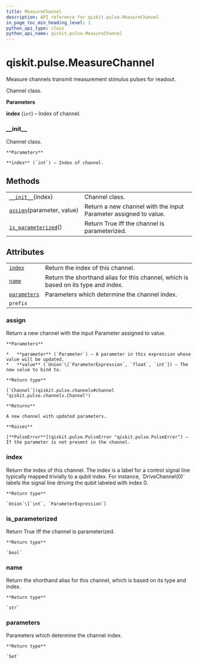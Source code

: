 ```yaml
---
title: MeasureChannel
description: API reference for qiskit.pulse.MeasureChannel
in_page_toc_min_heading_level: 1
python_api_type: class
python_api_name: qiskit.pulse.MeasureChannel
---
```


# qiskit.pulse.MeasureChannel

<Class id="qiskit.pulse.MeasureChannel" isDedicatedPage={true} github="https://github.com/qiskit/qiskit/tree/stable/0.17/qiskit/pulse/channels.py" signature="MeasureChannel(index)">
  Measure channels transmit measurement stimulus pulses for readout.

  Channel class.

  **Parameters**

  **index** (`int`) – Index of channel.

  ### \_\_init\_\_

  <Function id="qiskit.pulse.MeasureChannel.__init__" name="__init__" signature="__init__(index)">
    Channel class.

    **Parameters**

    **index** (`int`) – Index of channel.
  </Function>

  ## Methods

  |                                                                                                                      |                                                                  |
  | -------------------------------------------------------------------------------------------------------------------- | ---------------------------------------------------------------- |
  | [`__init__`](#qiskit.pulse.MeasureChannel.__init__ "qiskit.pulse.MeasureChannel.__init__")(index)                    | Channel class.                                                   |
  | [`assign`](#qiskit.pulse.MeasureChannel.assign "qiskit.pulse.MeasureChannel.assign")(parameter, value)               | Return a new channel with the input Parameter assigned to value. |
  | [`is_parameterized`](#qiskit.pulse.MeasureChannel.is_parameterized "qiskit.pulse.MeasureChannel.is_parameterized")() | Return True iff the channel is parameterized.                    |

  ## Attributes

  |                                                                                                  |                                                                                    |
  | ------------------------------------------------------------------------------------------------ | ---------------------------------------------------------------------------------- |
  | [`index`](#qiskit.pulse.MeasureChannel.index "qiskit.pulse.MeasureChannel.index")                | Return the index of this channel.                                                  |
  | [`name`](#qiskit.pulse.MeasureChannel.name "qiskit.pulse.MeasureChannel.name")                   | Return the shorthand alias for this channel, which is based on its type and index. |
  | [`parameters`](#qiskit.pulse.MeasureChannel.parameters "qiskit.pulse.MeasureChannel.parameters") | Parameters which determine the channel index.                                      |
  | `prefix`                                                                                         |                                                                                    |

  ### assign

  <Function id="qiskit.pulse.MeasureChannel.assign" name="assign" signature="assign(parameter, value)">
    Return a new channel with the input Parameter assigned to value.

    **Parameters**

    *   **parameter** (`Parameter`) – A parameter in this expression whose value will be updated.
    *   **value** (`Union`\[`ParameterExpression`, `float`, `int`]) – The new value to bind to.

    **Return type**

    [`Channel`](qiskit.pulse.channels#channel "qiskit.pulse.channels.Channel")

    **Returns**

    A new channel with updated parameters.

    **Raises**

    [**PulseError**](qiskit.pulse.PulseError "qiskit.pulse.PulseError") – If the parameter is not present in the channel.
  </Function>

  ### index

  <Function id="qiskit.pulse.MeasureChannel.index" name="index" signature="property index">
    Return the index of this channel. The index is a label for a control signal line typically mapped trivially to a qubit index. For instance, `DriveChannel(0)` labels the signal line driving the qubit labeled with index 0.

    **Return type**

    `Union`\[`int`, `ParameterExpression`]
  </Function>

  ### is\_parameterized

  <Function id="qiskit.pulse.MeasureChannel.is_parameterized" name="is_parameterized" signature="is_parameterized()">
    Return True iff the channel is parameterized.

    **Return type**

    `bool`
  </Function>

  ### name

  <Function id="qiskit.pulse.MeasureChannel.name" name="name" signature="property name">
    Return the shorthand alias for this channel, which is based on its type and index.

    **Return type**

    `str`
  </Function>

  ### parameters

  <Function id="qiskit.pulse.MeasureChannel.parameters" name="parameters" signature="property parameters">
    Parameters which determine the channel index.

    **Return type**

    `Set`
  </Function>
</Class>

